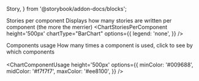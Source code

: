  Story,
} from '@storybook/addon-docs/blocks';

<Meta
  title="About|Dashboard"
/>

<SectionTitle>Stories per component</SectionTitle>
Displays how many stories are written per component (the more the merrier)
<ChartStoriesPerComponent
  height='500px'
  chartType="BarChart"
  options={{
    legend: 'none',
  }}
/>

<SectionTitle>Components usage</SectionTitle>
How many times a component is used, click to see by which components
<br /><br />
<ChartComponentUsage
  height='500px'
  options={{
    minColor: '#009688',
    midColor: '#f7f7f7',
    maxColor: '#ee8100',
  }}
/>